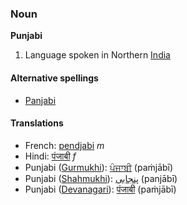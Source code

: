 ===Noun===
'''Punjabi'''

# Language spoken in Northern [[India]]

====Alternative spellings====
*[[Panjabi]]

====Translations====

*French: [[pendjabi]] ''m''
*Hindi: [[पंजाबी]] ''f''
*Punjabi ([[Gurmukhi]]): [[ਪੰਜਾਬੀ]] (paṁjābī) 
*Punjabi ([[Shahmukhi]]): [[پنجابی]] (panjābī)
*Punjabi ([[Devanagari]]): [[पंजाबी]] (paṁjābī)